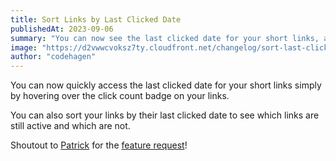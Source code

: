 ```yaml
---
title: Sort Links by Last Clicked Date
publishedAt: 2023-09-06
summary: "You can now see the last clicked date for your short links, and sort them by that date."
image: "https://d2vwwcvoksz7ty.cloudfront.net/changelog/sort-last-clicked.png"
author: "codehagen"
---
```


You can now quickly access the last clicked date for your short links simply by hovering over the click count badge on your links.

You can also sort your links by their last clicked date to see which links are still active and which are not.

Shoutout to [Patrick](https://twitter.com/patrickmast) for the [feature request](https://github.com/steven-tey/dub/issues/361)!
